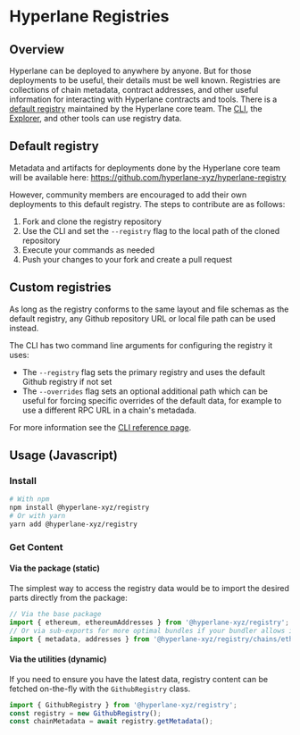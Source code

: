 # Hyperlane Registries

## Overview

Hyperlane can be deployed to anywhere by anyone. But for those deployments to be useful, their details must be well known. Registries are collections of chain metadata, contract addresses, and other useful information for interacting with Hyperlane contracts and tools. There is a [default registry](https://github.com/hyperlane-xyz/hyperlane-registry) maintained by the Hyperlane core team. The [CLI](/docs/reference/cli.mdx), the [Explorer](https://explorer.hyperlane.xyz), and other tools can use registry data. 

## Default registry

Metadata and artifacts for deployments done by the Hyperlane core team will be available here:
https://github.com/hyperlane-xyz/hyperlane-registry

However, community members are encouraged to add their own deployments to this default registry. The steps to contribute are as follows:
1. Fork and clone the registry repository
2. Use the CLI and set the `--registry` flag to the local path of the cloned repository
3. Execute your commands as needed
4. Push your changes to your fork and create a pull request

## Custom registries

As long as the registry conforms to the same layout and file schemas as the default registry, any Github repository URL or local file path can be used instead.

The CLI has two command line arguments for configuring the registry it uses:
- The `--registry` flag sets the primary registry and uses the default Github registry if not set
- The `--overrides` flag sets an optional additional path which can be useful for forcing specific overrides of the default data, for example to use a different RPC URL in a chain's metadada.

For more information see the [CLI reference page](/docs/reference/cli.mdx).

## Usage (Javascript)

### Install

```sh
# With npm
npm install @hyperlane-xyz/registry
# Or with yarn
yarn add @hyperlane-xyz/registry
```

### Get Content

#### Via the package (static)

The simplest way to access the registry data would be to import the desired parts directly from the package:

```ts
// Via the base package
import { ethereum, ethereumAddresses } from '@hyperlane-xyz/registry';
// Or via sub-exports for more optimal bundles if your bundler allows it
import { metadata, addresses } from '@hyperlane-xyz/registry/chains/ethereum';
```

#### Via the utilities (dynamic)

If you need to ensure you have the latest data, registry content can be fetched on-the-fly with the `GithubRegistry` class.

```ts
import { GithubRegistry } from '@hyperlane-xyz/registry';
const registry = new GithubRegistry();
const chainMetadata = await registry.getMetadata();
```

